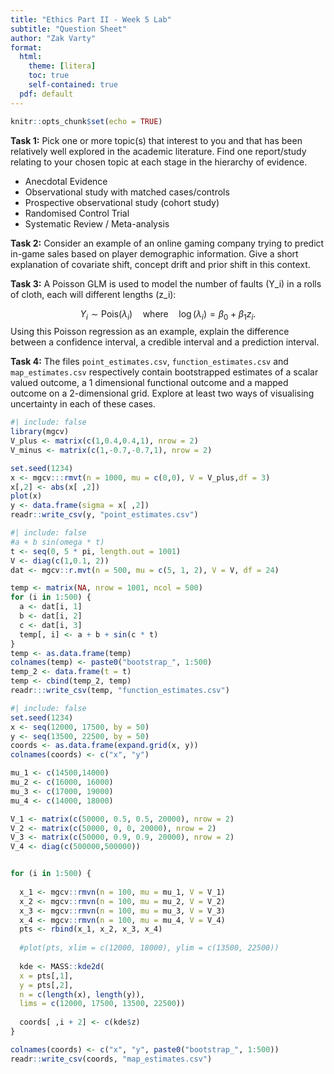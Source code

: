 ```yaml
---
title: "Ethics Part II - Week 5 Lab"
subtitle: "Question Sheet"
author: "Zak Varty"
format:
  html:
    theme: [litera]
    toc: true
    self-contained: true
  pdf: default
---
```


```r
knitr::opts_chunk$set(echo = TRUE)
```


__Task 1:__ Pick one or more topic(s) that interest to you and that has been relatively well explored in the academic literature. Find one report/study relating to your chosen topic at each stage in the hierarchy of evidence. 

- Anecdotal Evidence
- Observational study with matched cases/controls
- Prospective observational study (cohort study)
- Randomised Control Trial
- Systematic Review / Meta-analysis

__Task 2:__ Consider an example of an online gaming company trying to predict in-game sales based on player demographic information. Give a short explanation of covariate shift, concept drift and prior shift in this context. 

__Task 3:__ A Poisson GLM is used to model the number of faults (Y_i) in a rolls of cloth, each will different lengths (z_i):

$$ Y_i \sim \text{Pois}(\lambda_i) \quad \text{where} \quad \log(\lambda_i) = \beta_0 + \beta_1 z_i.$$
Using this Poisson regression as an example, explain the difference between a confidence interval, a credible interval and a prediction interval. 


__Task 4:__ The files `point_estimates.csv`, `function_estimates.csv` and `map_estimates.csv` respectively contain bootstrapped estimates of a scalar valued outcome, a 1 dimensional functional outcome and a mapped outcome on a 2-dimensional grid. Explore at least two ways of visualising uncertainty in each of these cases. 

```r
#| include: false
library(mgcv)
V_plus <- matrix(c(1,0.4,0.4,1), nrow = 2)
V_minus <- matrix(c(1,-0.7,-0.7,1), nrow = 2)

set.seed(1234)
x <- mgcv:::rmvt(n = 1000, mu = c(0,0), V = V_plus,df = 3)
x[,2] <- abs(x[ ,2])
plot(x)
y <- data.frame(sigma = x[ ,2])
readr::write_csv(y, "point_estimates.csv")
```

```r
#| include: false
#a + b sin(omega * t)
t <- seq(0, 5 * pi, length.out = 1001)
V <- diag(c(1,0.1, 2))
dat <- mgcv::r.mvt(n = 500, mu = c(5, 1, 2), V = V, df = 24)

temp <- matrix(NA, nrow = 1001, ncol = 500)
for (i in 1:500) {
  a <- dat[i, 1]
  b <- dat[i, 2]
  c <- dat[i, 3]
  temp[, i] <- a + b + sin(c * t)
}
temp <- as.data.frame(temp)
colnames(temp) <- paste0("bootstrap_", 1:500)
temp_2 <- data.frame(t = t)
temp <- cbind(temp_2, temp)
readr:::write_csv(temp, "function_estimates.csv")
```

```r
#| include: false
set.seed(1234)
x <- seq(12000, 17500, by = 50)
y <- seq(13500, 22500, by = 50)
coords <- as.data.frame(expand.grid(x, y))
colnames(coords) <- c("x", "y")

mu_1 <- c(14500,14000)
mu_2 <- c(16000, 16000)
mu_3 <- c(17000, 19000)
mu_4 <- c(14000, 18000)

V_1 <- matrix(c(50000, 0.5, 0.5, 20000), nrow = 2)
V_2 <- matrix(c(50000, 0, 0, 20000), nrow = 2)
V_3 <- matrix(c(50000, 0.9, 0.9, 20000), nrow = 2)
V_4 <- diag(c(500000,500000))


for (i in 1:500) {
  
  x_1 <- mgcv::rmvn(n = 100, mu = mu_1, V = V_1)
  x_2 <- mgcv::rmvn(n = 100, mu = mu_2, V = V_2)
  x_3 <- mgcv::rmvn(n = 100, mu = mu_3, V = V_3)
  x_4 <- mgcv::rmvn(n = 100, mu = mu_4, V = V_4)
  pts <- rbind(x_1, x_2, x_3, x_4)
  
  #plot(pts, xlim = c(12000, 18000), ylim = c(13500, 22500))
  
  kde <- MASS::kde2d(
  x = pts[,1], 
  y = pts[,2],
  n = c(length(x), length(y)),
  lims = c(12000, 17500, 13500, 22500))
  
  coords[ ,i + 2] <- c(kde$z)
}

colnames(coords) <- c("x", "y", paste0("bootstrap_", 1:500))
readr::write_csv(coords, "map_estimates.csv")
```
